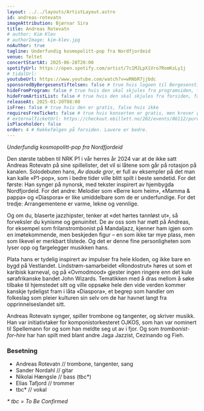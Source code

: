 ```yaml
---
layout: ../../layouts/ArtistLayout.astro
id: andreas-rotevatn
imageAttribution: Bjørnar Sira
title: Andreas Rotevatn
# author: Kim Klev
# authorImage: kim-klev.jpg
noAuthor: true
tagline: Underfundig kosmopolitt-pop fra Nordfjordeid
venue: Teltet
concertStartAt: 2025-06-28T20:00
spotifyUrl: https://open.spotify.com/artist/7c1MJLpX1Vro7RomKzLy1j
# tidalUrl:
youtubeUrl: https://www.youtube.com/watch?v=wRNbR7jjbdc
sponsoredByBergesenstiftelsen: false # true hvis logoen til Bergesenstiftelsen skal vises, false hvis ikke
hideFromProgram: false # true hvis den skal skjules fra programsiden, false hvis den skal vises
hideFromArtistList: false # true hvis den skal skjules fra forsiden, false hvis den skal vises
releaseAt: 2025-01-20T08:00
isFree: false # true hvis den er gratis, false hvis ikke
requiresFreeTicket: false # true hvis konserten er gratis, men krever gratisbillett
# externalTicketUrl: https://checkout.ebillett.no/202/events/86112/purchase/setup
isPlaceholder: false
order: 4 # Rekkefølgen på forsiden. Lavere er bedre.
---
```


_Underfundig kosmopolitt-pop fra Nordfjordeid_

Den største tabben til NRK P1 i vår herres år 2024 var at de ikke satt Andreas Rotevatn på sine spillelister, det vil si låtene som går på rotasjon på kanalen. Solodebuten hans, _Av daude gror_, er full av eksempler på det man kan kalle «P1-pop», som i bedre tider ville blitt spilt i beste sendetid. For det første: Han synger på nynorsk, med tekster inspirert av hjembygda Nordfjordeid. For det andre: Melodier som «Berre kom heim», «Mamma & pappa» og «Diaspora» er like umiddelbare som de er underfundige. For det tredje: Arrangementene er varme, lekne og vennlige.

Og om du, blaserte jazzhipster, tenker at «det hørtes tannløst ut», så forveksler du kynisme og genuinitet. De av oss som har møtt på Andreas, for eksempel som frilanstrombonist på Mandaljazz, kjenner ham igjen som en imøtekommende, men beskjeden figur – en som ikke tar mye plass, men som likevel er merkbart tilstede. Og det er denne fine personligheten som lyser opp og fargelegger musikken hans.

Plata hans er tydelig inspirert av impulser fra hele kloden, og ikke bare en bygd på Vestlandet. Lindstrøm-samarbeidet «Rondostrut» høres ut som et karibisk karneval, og på «Ovmodmood» gjester ingen ringere enn det kule sørafrikanske bandet John Wizards. Tematikken med å dras mellom å søke tilbake til hjemstedet sitt og ville oppsøke hele den vide verden kommer kanskje tydeligst fram i låta «Diaspora», et begrep som handler om folkeslag som pleier kulturen sin selv om de har havnet langt fra opprinnelseslandet sitt.

Andreas Rotevatn synger, spiller trombone og tangenter, og skriver musikk. Han var initiativtaker for komponistorkesteret OJKOS, som han var nominert til Spellemann for og som han meldte seg ut av i fjor. Og som _trombonist-for-hire_ har han spilt med blant andre Jaga Jazzist, Cezinando og Fieh.

### Besetning

- Andreas Rotevatn // trombone, tangenter, sang
- Sander Nordahl // gitar
- Nikolai Hængsle // bass (tbc\*)
- Elias Tafjord // trommer
- tbc\* // vokal

_\* tbc = To Be Confirmed_
